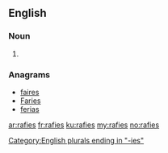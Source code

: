 ==English==

===Noun===
{{head|en|plural}}

# {{plural of|rafie|lang=en|nocat=1}}

===Anagrams===
* [[faires#English|faires]]
* [[Faries#English|Faries]]
* [[ferias#English|ferias]]

[[Category:English plurals ending in "-ies"]]

[[ar:rafies]]
[[fr:rafies]]
[[ku:rafies]]
[[my:rafies]]
[[no:rafies]]